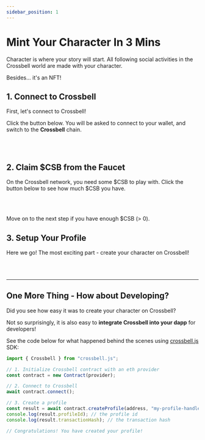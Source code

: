 ```yaml
---
sidebar_position: 1
---
```


# Mint Your Character In 3 Mins

Character is where your story will start. All following social activities in the Crossbell world are made with your character. 

Besides... it's an NFT! 

## 1. Connect to Crossbell

First, let's connect to Crossbell!

Click the button below. You will be asked to connect to your wallet, and switch to the **Crossbell** chain.


<Connector />

<br />
<br />

## 2. Claim $CSB from the Faucet

On the Crossbell network, you need some $CSB to play with. Click the button below to see how much $CSB you have.


<CsbChecker />

<br />
<br />

Move on to the next step if you have enough $CSB (> 0).

## 3. Setup Your Profile

Here we go! The most exciting part - create your character on Crossbell!


<ProfileCreator />

<br />
<br />

---

## One More Thing - How about Developing?

Did you see how easy it was to create your character on Crossbell?

Not so surprisingly, it is also easy to **integrate Crossbell into your dapp** for developers!

See the code below for what happened behind the scenes using [crossbell.js](https://www.npmjs.com/package/crossbell.js) SDK:

```ts
import { Crossbell } from "crossbell.js";

// 1. Initialize Crossbell contract with an eth provider
const contract = new Contract(provider);

// 2. Connect to Crossbell
await contract.connect();

// 3. Create a profile
const result = await contract.createProfile(address, "my-profile-handle", "");
console.log(result.profileId); // the profile id
console.log(result.transactionHash); // the transaction hash

// Congratulations! You have created your profile!
```
